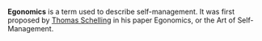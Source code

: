 '''Egonomics''' is a term used to describe self-management.  It was first proposed by [[Thomas Schelling]] in his paper Egonomics, or the Art of Self-Management.

{{stub}}